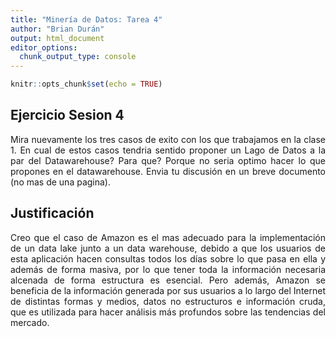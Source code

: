 ```yaml
---
title: "Minería de Datos: Tarea 4"
author: "Brian Durán"
output: html_document
editor_options: 
  chunk_output_type: console
---
```


```r
knitr::opts_chunk$set(echo = TRUE)
```

## Ejercicio Sesion 4

<p align="justify">
Mira nuevamente los tres casos de exito con los que trabajamos en la clase 1. En cual de estos casos tendria sentido proponer un Lago de Datos a la par del Datawarehouse? Para que? Porque no seria optimo hacer lo que propones en el datawarehouse. Envia tu discusión en un breve documento (no mas de una pagina).
</p>

## Justificación

<p align="justify">
Creo que el caso de Amazon es el mas adecuado para la implementación de un data lake junto a un data warehouse, debido a que los usuarios de esta aplicación hacen consultas todos los días sobre lo que pasa en ella y además de forma masiva, por lo que tener toda la información necesaria alcenada de forma estructura es esencial. Pero además, Amazon se beneficia de la información generada por sus usuarios a lo largo del Internet de distintas formas y medios, datos no estructuros e información cruda, que es utilizada para hacer análisis más profundos sobre las tendencias del mercado. 
</p>